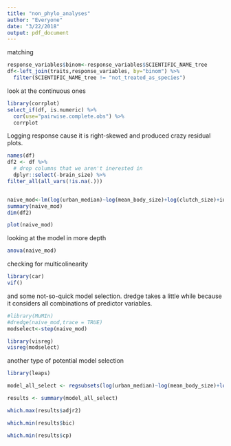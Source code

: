 ```yaml
---
title: "non_phylo_analyses"
author: "Everyone"
date: "3/22/2018"
output: pdf_document
---
```



matching

```r
response_variables$binom<-response_variables$SCIENTIFIC_NAME_tree
df<-left_join(traits,response_variables, by="binom") %>%
  filter(SCIENTIFIC_NAME_tree != "not_treated_as_species")
```


look at the continuous ones
```r
library(corrplot)
select_if(df, is.numeric) %>%
  cor(use="pairwise.complete.obs") %>%
  corrplot
```



Logging response cause it is right-skewed and produced crazy residual plots.

```r
names(df)
df2 <- df %>%
  # drop columns that we aren't inerested in
  dplyr::select(-brain_size) %>%
filter_all(all_vars(!is.na(.))) 


naive_mod<-lm(log(urban_median)~log(mean_body_size)+log(clutch_size)+iucn_status+feeding_habitat_generalism+brain_residual+Habitat_agricultural+Habitat_grass_shrubland+Habitat_tree_forest+breeding_habitat_generalism+granivore+insectivore+carrion_eater+diet_generalism+plant_eater+movement_class+ground_nesting+hollow_nesting+nest_generalism+breeding+nest_aggregation+feeding_aggregation,data=df2,na.action = "na.fail", weights=(df2$N/df2$unique_localities))
summary(naive_mod)
dim(df2)
```

```r
plot(naive_mod)

```



looking at the model in more depth

```r
anova(naive_mod)
```

checking for multicolinearity
```r
library(car)
vif()
```


and some not-so-quick model selection.  dredge takes a little while because it considers all combinations of predictor variables.

```r
#library(MuMIn)
#dredge(naive_mod,trace = TRUE)
modselect<-step(naive_mod)
```



```r
library(visreg)
visreg(modselect)
```


another type of potential model selection


```r
library(leaps)

model_all_select <- regsubsets(log(urban_median)~log(mean_body_size)+log(clutch_size)+iucn_status+feeding_habitat_generalism+brain_residual+Habitat_agricultural+Habitat_grass_shrubland+Habitat_tree_forest+breeding_habitat_generalism+granivore+insectivore+carrion_eater+diet_generalism+plant_eater+movement_class+ground_nesting+hollow_nesting+nest_generalism+breeding+nest_aggregation+feeding_aggregation,data=df2,na.action = "na.fail", weights=(df2$N/df2$unique_localities), method = "exhaustive")

results <- summary(model_all_select)

which.max(results$adjr2)

which.min(results$bic)

which.min(results$cp)


```















